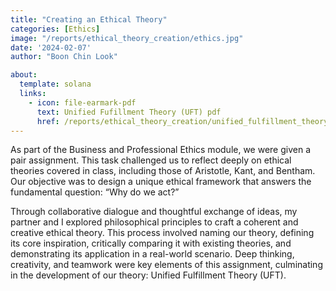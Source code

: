 ```yaml
---
title: "Creating an Ethical Theory"
categories: [Ethics]
image: "/reports/ethical_theory_creation/ethics.jpg"
date: '2024-02-07'
author: "Boon Chin Look"

about:
  template: solana
  links:
    - icon: file-earmark-pdf
      text: Unified Fufillment Theory (UFT) pdf
      href: /reports/ethical_theory_creation/unified_fulfillment_theory.pdf
---
```


As part of the Business and Professional Ethics module, we were given a pair assignment. This task challenged us to reflect deeply on ethical theories covered in class, including those of Aristotle, Kant, and Bentham. Our objective was to design a unique ethical framework that answers the fundamental question: "Why do we act?"

Through collaborative dialogue and thoughtful exchange of ideas, my partner and I explored philosophical principles to craft a coherent and creative ethical theory. This process involved naming our theory, defining its core inspiration, critically comparing it with existing theories, and demonstrating its application in a real-world scenario. Deep thinking, creativity, and teamwork were key elements of this assignment, culminating in the development of our theory: Unified Fulfillment Theory (UFT).